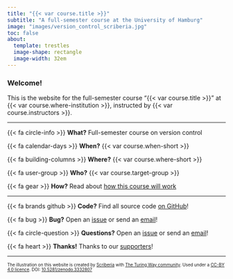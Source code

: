 ```yaml
---
title: "{{< var course.title >}}"
subtitle: "A full-semester course at the University of Hamburg"
image: "images/version_control_scriberia.jpg"
toc: false
about:
  template: trestles
  image-shape: rectangle
  image-width: 32em
---
```


### Welcome!

This is the website for the full-semester course "{{< var course.title >}}" at {{< var course.where-institution >}}, instructed by {{< var course.instructors >}}.

---

{{< fa circle-info >}} **What?** Full-semester course on version control

{{< fa calendar-days >}} **When?** {{< var course.when-short >}}

{{< fa building-columns >}} **Where?** {{< var course.where-short >}}

{{< fa user-group >}} **Who?** {{< var course.target-group >}}

{{< fa gear >}} **How?** Read about [how this course will work](mechanics.qmd)

---

{{< fa brands github >}} **Code?** Find all source code [on GitHub]({{< var links.github >}})!

{{< fa bug >}} **Bug?** Open an [issue]({{< var links.issues >}}) or send an [email]({{< var links.mailto >}})!

{{< fa circle-question >}} **Questions?** Open an [issue]({{< var links.issues >}}) or send an [email]({{< var links.mailto >}})!

{{< fa heart >}} **Thanks!** Thanks to our [supporters](acknowledgements.qmd)!

---

::: {style="font-size: 70%;"}
The illustration on this website is created by [Scriberia](https://www.scriberia.com/) with [The Turing Way community](https://the-turing-way.netlify.app/welcome). Used under a [CC-BY 4.0 licence](https://creativecommons.org/licenses/by/4.0/). DOI: [10.5281/zenodo.3332807](https://doi.org/10.5281/zenodo.3695300)
:::

